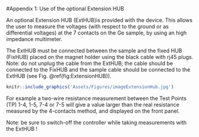 #Appendix 1: Use of the optional Extension HUB

An optional Extension HUB (ExtHUB)is provided with the device. This allows the user to measure the voltages (with respect to the ground or as differential voltages) at the 7 contacts on the Ge sample, by using an high impedance multimeter. 

The ExtHUB must be connected between the sample and the fixed HUB (FixHUB) placed on the magnet holder using the black cable with rj45 plugs. Note: do not unplug the cable from the ExtHUB; the cable should be connected to the FixHUB and the sample cable should be connected to the ExtHUB (see Fig. \@ref(fig:ExtensionHUB)). 


```r
knitr::include_graphics('Assets/Figures/imageExtensionHub.jpg')
```


  
For example a two-wire resistance measurement between the Test Points (TP) 1-4, 1-5, 7-4 or 7-5 will give a value larger than the real resistance measured by the 4-contacts method, and displayed on the front panel. 

Note: be sure to switch-off the controller while taking measurements with the ExtHUB !
